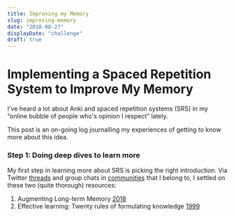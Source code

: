 ```yaml
---
title: Improving my Memory
slug: improving-memory
date: "2018-08-27"
displayDate: "challenge"
draft: true
---
```


# Implementing a Spaced Repetition System to Improve My Memory

I've heard a lot about Anki and spaced repetition systems (SRS) in my &ldquo;online bubble of people who's opinion I respect&rdquo; lately.

This post is an on-going log journalling my experiences of getting to know more about this idea.

### Step 1: Doing deep dives to learn more

My first step in learning more about SRS is picking the right introduction. Via Twitter [threads](https://twitter.com/ncasenmare/status/1033705778652372994) and group chats in [communities](https://www.recurse.com/) that I belong to, I settled on these two (quite thorough) resources:

1. Augmenting Long-term Memory [2018](http://augmentingcognition.com/ltm.html)
2. Effective learning: Twenty rules of formulating knowledge [1999](https://www.supermemo.com/en/articles/20rules)
